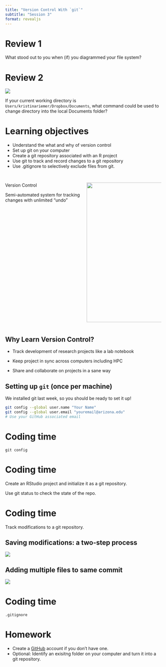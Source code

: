 ```yaml
---
title: "Version Control With `git`"
subtitle: "Session 3"
format: revealjs
---
```


# Review 1

What stood out to you when (if) you diagrammed your file system?

# Review 2 {.smaller}

![](/lessons/2-shell/file-structure-example.png)

If your current working directory is `Users/kristinariemer/Dropbox/Documents`, what command could be used to change directory into the local Documents folder?

# Learning objectives

-   Understand the what and why of version control
-   Set up git on your computer
-   Create a git repository associated with an R project 
-   Use git to track and record changes to a git repository
-   Use .gitignore to selectively exclude files from git.

## 

::: columns
::: {.column width="50%"}
[Version Control]{.r-fit-text}

Semi-automated system for tracking changes with unlimited "undo"
:::

::: {.column width="50%"}
![](phd_final.jpg){fig-align="center" width="449"}
:::
:::

## Why Learn Version Control?

-   Track development of research projects like a lab notebook

-   Keep project in sync across computers including HPC

-   Share and collaborate on projects in a sane way

## Setting up `git` (once per machine)

We installed git last week, so you should be ready to set it up!

``` .bash
git config --global user.name "Your Name"
git config --global user.email "youremail@arizona.edu" 
# Use your GitHub associated email
```

# Coding time

`git config`

# Coding time

Create an RStudio project and initialize it as a git repository.

Use git status to check the state of the repo.

# Coding time

Track modifications to a git repository.

## Saving modifications: a two-step process

![](git-simple.png)

## Adding multiple files to same commit

![](git-multiple.png)

# Coding time

`.gitignore`

# Homework

- Create a [GitHub](https://github.com) account if you don't have one.
- Optional: Identify an exisitng folder on your computer and turn it into a git repository.
